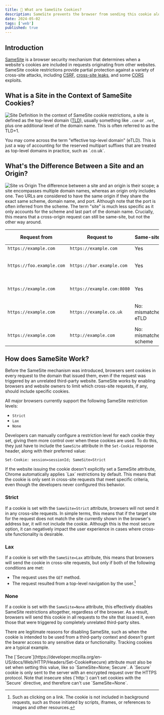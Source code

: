 ```yaml
---
title: 🍪 What are SameSite Cookies?
description: SameSite prevents the browser from sending this cookie along with cross-site requests. The main goal is to mitigate the risk of cross-origin information leakage. It also provides some protection against cross-site request forgery attacks.
date: 2024-05-02
tags: ['web']
published: true
---
```


## Introduction

[SameSite](https://developer.mozilla.org/en-US/docs/Web/HTTP/Headers/Set-Cookie#samesitesamesite-value) is a browser security mechanism that determines when a website's cookies are included in requests originating from other websites. SameSite cookie restrictions provide partial protection against a variety of cross-site attacks, including [CSRF](https://developer.mozilla.org/en-US/docs/Glossary/CSRF), [cross-site leaks](https://en.wikipedia.org/wiki/Cross-site_leaks), and some [CORS](https://developer.mozilla.org/en-US/docs/Web/HTTP/CORS) exploits.

## What is a Site in the Context of SameSite Cookies?

![Site Definition](../img/same-site/site-definition.png)
In the context of SameSite cookie restrictions, a site is defined as the top-level domain ([TLD](https://developer.mozilla.org/en-US/docs/Glossary/TLD)), usually something like `.com` or `.net`, plus one additional level of the domain name. This is often referred to as the TLD+1.

<Callout>
  You may come across the term "effective top-level domain" (eTLD). This is just
  a way of accounting for the reserved multipart suffixes that are treated as
  top-level domains in practice, such as `.co.uk`.
</Callout>

## What's the Difference Between a Site and an Origin?

![Site vs Origin](../img/same-site/site-vs-origin.png)
The difference between a site and an origin is their scope; a site encompasses multiple domain names, whereas an origin only includes one. Two URLs are considered to have the same origin if they share the exact same scheme, domain name, and port. Although note that the port is often inferred from the scheme. The term "site" is much less specific as it only accounts for the scheme and last part of the domain name. Crucially, this means that a cross-origin request can still be same-site, but not the other way around.

| Request from              | Request to                 | Same-site?            | Same-origin?               |
| ------------------------- | -------------------------- | --------------------- | -------------------------- |
| `https://example.com`     | `https://example.com`      | Yes                   | Yes                        |
| `https://foo.example.com` | `https://bar.example.com`  | Yes                   | No: mismatched domain name |
| `https://example.com`     | `https://example.com:8080` | Yes                   | No: mismatched port        |
| `https://example.com`     | `https://example.co.uk`    | No: mismatched eTLD   | No: mismatched domain name |
| `https://example.com`     | `http://example.com`       | No: mismatched scheme | No: mismatched scheme      |

## How does SameSite Work?

Before the SameSite mechanism was introduced, browsers sent cookies in every request to the domain that issued them, even if the request was triggered by an unrelated third-party website. SameSite works by enabling browsers and website owners to limit which cross-site requests, if any, should include specific cookies.

All major browsers currently support the following SameSite restriction levels:

- `Strict`
- `Lax`
- `None`

Developers can manually configure a restriction level for each cookie they set, giving them more control over when these cookies are used. To do this, they just have to include the `SameSite` attribute in the `Set-Cookie` response header, along with their preferred value:

```http
Set-Cookie: session=sessionId; SameSite=Strict
```

<Callout>
  If the website issuing the cookie doesn't explicitly set a SameSite attribute,
  Chrome automatically applies `Lax` restrictions by default. This means that
  the cookie is only sent in cross-site requests that meet specific criteria,
  even though the developers never configured this behavior.
</Callout>

### Strict

If a cookie is set with the `SameSite=Strict` attribute, browsers will not send it in any cross-site requests. In simple terms, this means that if the target site for the request does not match the site currently shown in the browser's address bar, it will not include the cookie. Although this is the most secure option, it can negatively impact the user experience in cases where cross-site functionality is desirable.

### Lax

If a cookie is set with the `SameSite=Lax` attribute, this means that browsers will send the cookie in cross-site requests, but only if both of the following conditions are met:

- The request uses the `GET` method.
- The request resulted from a top-level navigation by the user.[^1]

### None

If a cookie is set with the `SameSite=None` attribute, this effectively disables SameSite restrictions altogether, regardless of the browser. As a result, browsers will send this cookie in all requests to the site that issued it, even those that were triggered by completely unrelated third-party sites.

There are legitimate reasons for disabling SameSite, such as when the cookie is intended to be used from a third-party context and doesn't grant the bearer access to any sensitive data or functionality. Tracking cookies are a typical example.

<Callout type="warning">
  The
  [`Secure`](https://developer.mozilla.org/en-US/docs/Web/HTTP/Headers/Set-Cookie#secure)
  attribute must also be set when setting this value, like so `SameSite=None;
  Secure`. A `Secure` cookie is only sent to the server with an encrypted
  request over the HTTPS protocol. Note that insecure sites (`http:`) can't set
  cookies with the `Secure` directive, and therefore can't use `SameSite=None`.
</Callout>

[^1]: Such as clicking on a link. The cookie is not included in background requests, such as those initiated by scripts, iframes, or references to images and other resources.
